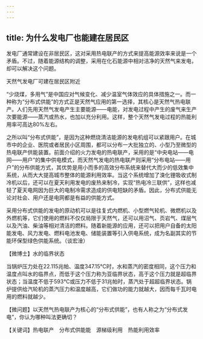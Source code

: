 ```yaml
---
---
---
```

title: 为什么发电厂也能建在居民区
---




发电厂通常建设在非居民区，这对采用热电联产的方式来提高能源效率来说是一个矛盾。不过，随着能源结构的调整，采用在化石能源中相对洁净的天然气来发电，却可以解决这个问题。

天然气发电厂可建在居民区附近



“少烧煤，多用气”是中国应对气候变化、减少温室气体效应的具体措施之一。而一种称为“分布式供能”的方式正是天然气应用的第一选择，其核心是天然气热电联产。人们先用天然气发电产生主要能源——电能，对发电过程中产生的废气来生产次要能源——蒸汽或热水，也加以充分利用。这样，整个天然气发电过程的热能利用率可高达80%左右。

之所以叫“分布式供能”，是因为这种燃烧清洁能源的发电机组可以紧跟用户。在城市中的企业、医院或者居民小区周围，都可以分布一大批独立的、小型乃至微型的热电联产供能装置。前面介绍的火力发电的热电联产，采用的是“中央电站——电网——用户”的集中供电模式，而天然气发电的热电联产则采用“分布电站——用户”的分布供能方式，其优势是用小而多的高效分布系统来替代大而少的低效集中系统，从而大大提高城市整体的能源利用效率。当这个系统增加了溴化锂吸收式制冷机以后，还可以在夏天利用发电的废热来制冷，实现“热电冷三联供”，这样也减轻了夏天电网因为巨大的电制冷需求造成的供电短缺的矛盾。因此，分布式供能无论对社会、用户还是电网都是有益的供能方式。

采用分布式供能的发电的原动机可以是往复式内燃机、小型燃气轮机、微燃机以及外燃机等，它们使用的燃料不仅仅局限于天然气，还可以用沼气、页岩气、煤层气以及汽油、柴油等相对清洁的燃料。随着新能源的应用，还可以把用户自备的太阳能发电、风力发电、燃料电池发电、储能装置等引入供电系统，成为名副其实的节能环保型绿色供能系统。（谈宏淦）





【微博士】水的临界状态

当锅炉压力处在22.115兆帕、温度347.15℃时，水和蒸汽的密度相同，这个压力和温度点叫水的临界点，而低于这个压力称为亚临界状态，高于这个压力就是超临界状态；当温度不低于593℃或压力不低于31兆帕时，蒸汽处于超超临界状态。锅炉提供给汽轮机的蒸汽压力和温度越高，它们做功的能力就越大，因而每千瓦时电用的燃料就越少。

【微问题】以天然气热电联产为核心的“分布式供能”，也有人称之为“分布式发电”，你认为哪种叫法更确切？

【关键词】热电联产　分布式供能能　源梯级利用　热能利用效率